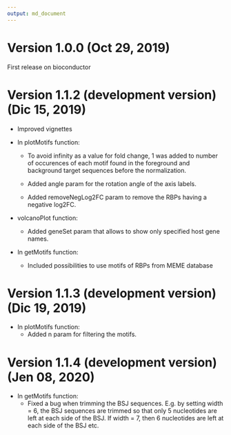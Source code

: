 ```yaml
---
output: md_document
---
```


# Version 1.0.0 (Oct 29, 2019)

First release on bioconductor

# Version 1.1.2 (development version) (Dic 15, 2019)

*   Improved vignettes

*   In plotMotifs function:

    +  To avoid infinity as a value for fold change, 1 was added to number of occurences
of each motif found in the foreground and background target sequences before 
the normalization.

    + Added angle param for the rotation angle of the axis labels.
    + Added removeNegLog2FC param to remove the RBPs having a negative log2FC.


*   volcanoPlot function:

    +   Added geneSet param that allows to show only specified host gene names.


*   In getMotifs function:

    +   Included possibilities to use motifs of RBPs from MEME database

# Version 1.1.3 (development version) (Dic 19, 2019)

*   In plotMotifs function:
    + Added n param for filtering the motifs.


# Version 1.1.4 (development version) (Jen 08, 2020)

*   In getMotifs function:
    + Fixed a bug when trimming the BSJ sequences. E.g. by setting width = 6,
    the BSJ sequences are trimmed so that only 5 nucleotides are left at each 
    side of the BSJ. If width = 7, then 6 nucleotides are left at each side of
    the BSJ etc.

